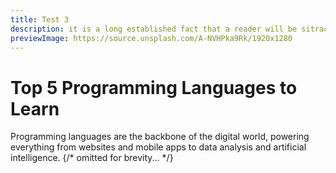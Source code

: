 ```yaml
---
title: Test 3
description: it is a long established fact that a reader will be sitracted by the readable content...
previewImage: https://source.unsplash.com/A-NVHPka9Rk/1920x1280
---
```


# Top 5 Programming Languages to Learn

Programming languages are the backbone of the digital world, powering everything from websites and mobile apps to data analysis and artificial intelligence.
{/* omitted for brevity... */}
